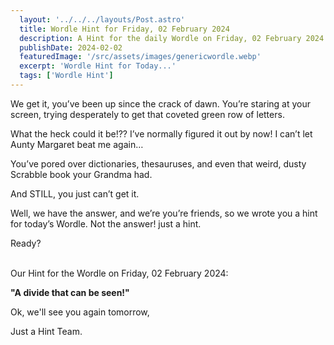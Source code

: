 ```yaml
---
  layout: '../../../layouts/Post.astro'
  title: Wordle Hint for Friday, 02 February 2024
  description: A Hint for the daily Wordle on Friday, 02 February 2024
  publishDate: 2024-02-02
  featuredImage: '/src/assets/images/genericwordle.webp'
  excerpt: 'Wordle Hint for Today...'
  tags: ['Wordle Hint']
---
```


  We get it, you’ve been up since the crack of dawn. You’re staring at your screen, trying desperately to get that coveted green row of letters. 

  What the heck could it be!??
  I’ve normally figured it out by now!
  I can’t let Aunty Margaret beat me again… 

  You’ve pored over dictionaries, thesauruses, and even that weird, dusty Scrabble book your Grandma had.

  And STILL, you just can’t get it. 

  Well, we have the answer, and we’re you’re friends, so we wrote you a hint for today’s Wordle.
  Not the answer! just a hint. 

  Ready?<br /><br />

  Our Hint for the Wordle on Friday, 02 February 2024:

  **"A divide that can be seen!"**

  Ok, we'll see you again tomorrow, 

  Just a Hint Team.
  